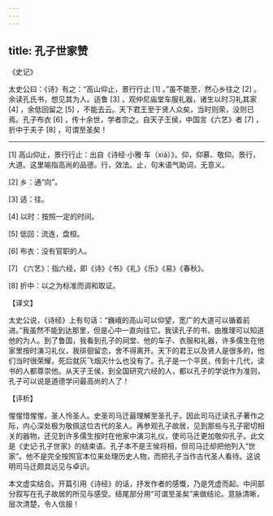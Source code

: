 ```yaml
---
---
---
```

title: 孔子世家赞
---




《史记》

太史公曰：《诗》有之：“高山仰止，景行行止 [1] 。”虽不能至，然心乡往之 [2] 。余读孔氏书，想见其为人。适鲁 [3] ，观仲尼庙堂车服礼器，诸生以时习礼其家 [4] ，余低回留之 [5] ，不能去云。天下君王至于贤人众矣，当时则荣，没则已焉。孔子布衣 [6] ，传十余世，学者宗之。自天子王侯，中国言《六艺》者 [7] ，折中于夫子 [8] ，可谓至圣矣！



* * *



[1] 高山仰止，景行行止：出自《诗经·小雅·车（xiá）》。仰，仰慕、敬仰。景行，大道。这里喻指高尚的品德。行，效法。止，句末语气助词，无意义。

[2] 乡：通“向”。

[3] 适：往。

[4] 以时：按照一定的时间。

[5] 低回：流连，盘桓。

[6] 布衣：没有官职的人。

[7] 《六艺》：指六经，即《诗》《书》《礼》《乐》《易》《春秋》。

[8] 折中：以之为标准而调和取证。

【译文】

太史公说，《诗经》上有句话：“巍峨的高山可以仰望，宽广的大道可以循着前进。”我虽然不能到达那里，但是心中一直向往它。我读孔子的书，由推理可以知道他的为人。到了鲁国，我看到孔子的祠堂、他的车子、衣服和礼器，许多儒生在他家里按时演习礼仪，我徘徊留恋，舍不得离开。天下的君王以及贤人是很多的，他们当时很荣耀，死后就灰飞烟灭什么也没有了。孔子是一个平民，传到十几代，读书的人都尊崇他。从天子王侯，到全国研究六经的人，都以孔子的学说作为准则，孔子可以说是道德学问最高尚的人了！

【评析】

惺惺惜惺惺，圣人怜圣人。史圣司马迁最理解至圣孔子。因此司马迁读孔子著作之际，内心深处极为敬佩这位古代的圣人。再参观孔子故居，见到那些与孔子密切相关的器物，还见到许多儒生按时在他家中演习礼仪，使司马迁更加敬仰孔子。此文是《史记·孔子世家》的结束语。孔子本不是王侯将相，但司马迁却把他列入“世家”。他不是完全按照官本位来处理历史人物，而把孔子当作古代圣人看待。这说明司马迁颇具远见与卓识。

本文虚实结合。开篇引用《诗经》的话，抒发作者的感慨，乃是凭虚而起。中间部分叙写在孔子故居的所见与感受。结尾部分用“可谓至圣矣”来做结论。意脉清晰，层次清楚，令人信服！